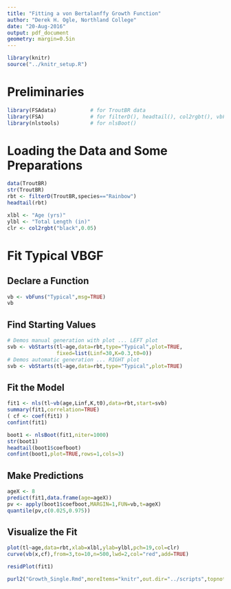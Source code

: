 ```yaml
---
title: "Fitting a von Bertalanffy Growth Function"
author: "Derek H. Ogle, Northland College"
date: "20-Aug-2016"
output: pdf_document
geometry: margin=0.5in
---
```


```r
library(knitr)
source("../knitr_setup.R")
```

# Preliminaries
```r
library(FSAdata)           # for TroutBR data
library(FSA)               # for filterD(), headtail(), col2rgbt(), vbFuns(), vbStart()
library(nlstools)          # for nlsBoot()
```

# Loading the Data and Some Preparations
```r
data(TroutBR)
str(TroutBR)
rbt <- filterD(TroutBR,species=="Rainbow")
headtail(rbt)
```

```r
xlbl <- "Age (yrs)"
ylbl <- "Total Length (in)"
clr <- col2rgbt("black",0.05)
```

# Fit Typical VBGF
## Declare a Function
```r
vb <- vbFuns("Typical",msg=TRUE)
vb
```

## Find Starting Values
```r
# Demos manual generation with plot ... LEFT plot
svb <- vbStarts(tl~age,data=rbt,type="Typical",plot=TRUE,
                fixed=list(Linf=30,K=0.3,t0=0))
# Demos automatic generation ... RIGHT plot
svb <- vbStarts(tl~age,data=rbt,type="Typical",plot=TRUE)
```

## Fit the Model
```r
fit1 <- nls(tl~vb(age,Linf,K,t0),data=rbt,start=svb)
summary(fit1,correlation=TRUE)
( cf <- coef(fit1) )
confint(fit1)
```
\newpage
```r
boot1 <- nlsBoot(fit1,niter=1000)
str(boot1)
headtail(boot1$coefboot)
confint(boot1,plot=TRUE,rows=1,cols=3)
```

\newpage
## Make Predictions
```r
ageX <- 8
predict(fit1,data.frame(age=ageX))
pv <- apply(boot1$coefboot,MARGIN=1,FUN=vb,t=ageX)
quantile(pv,c(0.025,0.975))
```

## Visualize the Fit
```r
plot(tl~age,data=rbt,xlab=xlbl,ylab=ylbl,pch=19,col=clr)
curve(vb(x,cf),from=3,to=10,n=500,lwd=2,col="red",add=TRUE)
```

```r
residPlot(fit1)
```


```r
purl2("Growth_Single.Rmd",moreItems="knitr",out.dir="../scripts",topnotes="AFS Kansas City 20-Aug-16")
```
